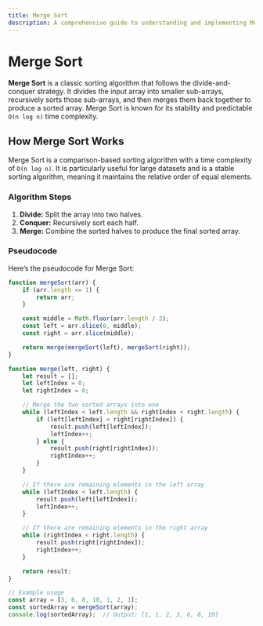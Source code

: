 ```yaml
---
title: Merge Sort
description: A comprehensive guide to understanding and implementing Merge Sort.
---
```



# Merge Sort

**Merge Sort** is a classic sorting algorithm that follows the divide-and-conquer strategy. It divides the input array into smaller sub-arrays, recursively sorts those sub-arrays, and then merges them back together to produce a sorted array. Merge Sort is known for its stability and predictable `O(n log n)` time complexity.

## How Merge Sort Works

Merge Sort is a comparison-based sorting algorithm with a time complexity of `O(n log n)`. It is particularly useful for large datasets and is a stable sorting algorithm, meaning it maintains the relative order of equal elements.

### Algorithm Steps

1. **Divide:** Split the array into two halves.
2. **Conquer:** Recursively sort each half.
3. **Merge:** Combine the sorted halves to produce the final sorted array.

### Pseudocode

Here’s the pseudocode for Merge Sort:

```JavaScript
function mergeSort(arr) {
    if (arr.length <= 1) {
        return arr;
    }

    const middle = Math.floor(arr.length / 2);
    const left = arr.slice(0, middle);
    const right = arr.slice(middle);

    return merge(mergeSort(left), mergeSort(right));
}

function merge(left, right) {
    let result = [];
    let leftIndex = 0;
    let rightIndex = 0;

    // Merge the two sorted arrays into one
    while (leftIndex < left.length && rightIndex < right.length) {
        if (left[leftIndex] < right[rightIndex]) {
            result.push(left[leftIndex]);
            leftIndex++;
        } else {
            result.push(right[rightIndex]);
            rightIndex++;
        }
    }

    // If there are remaining elements in the left array
    while (leftIndex < left.length) {
        result.push(left[leftIndex]);
        leftIndex++;
    }

    // If there are remaining elements in the right array
    while (rightIndex < right.length) {
        result.push(right[rightIndex]);
        rightIndex++;
    }

    return result;
}

// Example usage
const array = [3, 6, 8, 10, 1, 2, 1];
const sortedArray = mergeSort(array);
console.log(sortedArray);  // Output: [1, 1, 2, 3, 6, 8, 10]
```
